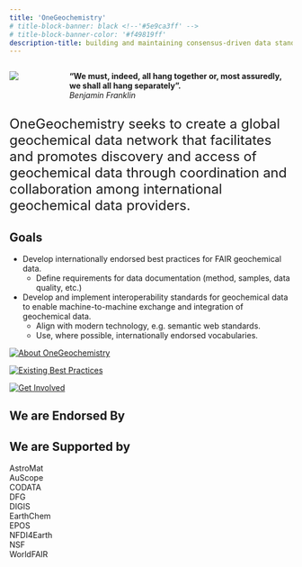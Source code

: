 ```yaml
---
title: 'OneGeochemistry'
# title-block-banner: black <!--'#5e9ca3ff' -->
# title-block-banner-color: '#f49819ff'
description-title: building and maintaining consensus-driven data standards for geochemistry
---
```


:::: {.columns}
::: {.column width="12%"}
![](images/benjamin-franklin.png)
:::
::: {.column width="2%"}
:::
::: {.column width="86%"}
**“We must, indeed, all hang together or, most assuredly, we shall all hang separately”.**\
*Benjamin Franklin*
:::
::::

<!-- > <font size="5">**“We must, indeed, all hang together or, most assuredly, we shall all hang separately”.**</font>\
> *Benjamin Franklin* -->


<font size="5">OneGeochemistry seeks to create a global geochemical data network that facilitates and promotes discovery and access of geochemical data through coordination and collaboration among international geochemical data providers.</font>

## Goals
* Develop internationally endorsed best practices for FAIR geochemical data.
    + Define requirements for data documentation (method, samples, data quality, etc.)
* Develop and implement interoperability standards for geochemical data to enable machine-to-machine exchange and integration of geochemical data.
    + Align with modern technology, e.g. semantic web standards.
    + Use, where possible, internationally endorsed vocabularies.


::: {layout=[40,-10,40,-10,40]}

[![<font size="4"> About OneGeochemistry </font>](images/1GC-codata.png)](about.qmd)

[![<font size="4"> Existing Best Practices </font>](images/best-practice.png)](best_practices.qmd)

[![<font size="4"> Get Involved</font>](images/help2.jpg)](participate.qmd)
:::


## We are Endorsed By

::: {layout-ncol=5}
:::


## We are Supported by

::: {layout-ncol=5}
:::

AstroMat\
AuScope\
CODATA\
DFG\
DIGIS\
EarthChem\
EPOS\
NFDI4Earth\
NSF\
WorldFAIR\